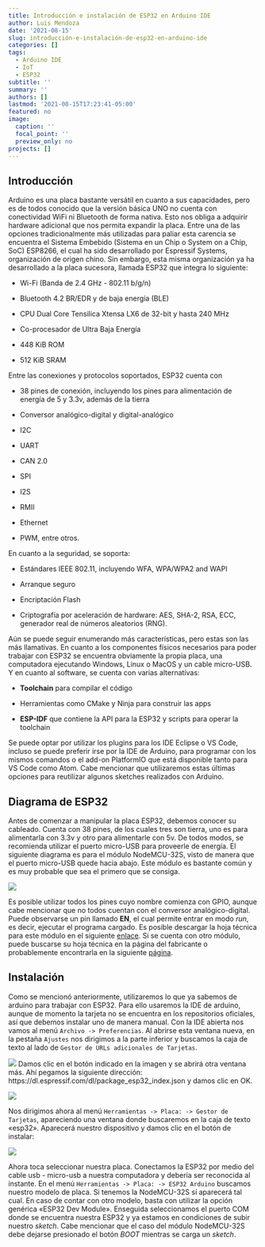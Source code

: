 ```yaml
---
title: Introducción e instalación de ESP32 en Arduino IDE
author: Luis Mendoza
date: '2021-08-15'
slug: introducción-e-instalación-de-esp32-en-arduino-ide
categories: []
tags:
  - Arduino IDE
  - IoT
  - ESP32
subtitle: ''
summary: ''
authors: []
lastmod: '2021-08-15T17:23:41-05:00'
featured: no
image:
  caption: ''
  focal_point: ''
  preview_only: no
projects: []
---
```


## Introducción

Arduino es una placa bastante versátil en cuanto a sus capacidades, pero es de todos conocido que la versión básica UNO no cuenta con conectividad WiFi ni Bluetooth de forma nativa. Esto nos obliga a adquirir hardware adicional que nos permita expandir la placa. Entre una de las opciones tradicionalmente más utilizadas para paliar esta carencia se encuentra el Sistema Embebido (Sistema en un Chip o System on a Chip, SoC) ESP8266, el cual ha sido desarrollado por Espressif Systems, organización de origen chino. Sin embargo, esta misma organización ya ha desarrollado a la placa sucesora, llamada ESP32 que integra lo siguiente: 

- Wi-Fi (Banda de 2.4 GHz - 802.11 b/g/n)

- Bluetooth 4.2 BR/EDR y de baja energía (BLE)

- CPU Dual Core Tensilica Xtensa LX6 de 32-bit y hasta 240 MHz

- Co-procesador de Ultra Baja Energía

- 448 KiB ROM

- 512 KiB SRAM

Entre las conexiones y protocolos soportados, ESP32 cuenta con

- 38 pines de conexión, incluyendo los pines para alimentación de energía de 5 y 3.3v, además de la tierra

- Conversor analógico-digital y digital-analógico

- I2C

- UART

- CAN 2.0

- SPI

- I2S

- RMII

- Ethernet

- PWM, entre otros.

En cuanto a la seguridad, se soporta:

- Estándares IEEE 802.11, incluyendo WFA, WPA/WPA2 and WAPI

- Arranque seguro

- Encriptación Flash

- Criptografía por aceleración de hardware: AES, SHA-2, RSA, ECC, generador real de números aleatorios (RNG).

Aún se puede seguir enumerando más características, pero estas son las más llamativas. En cuanto a los componentes físicos necesarios para poder trabajar con ESP32 se encuentra obviamente la propia placa, una computadora ejecutando Windows, Linux o MacOS y un cable micro-USB. Y en cuanto al software, se cuenta con varias alternativas: 

- __Toolchain__ para compilar el código

- Herramientas como CMake y Ninja para construir las apps

- __ESP-IDF__ que contiene la API para la ESP32 y scripts para operar la toolchain

Se puede optar por utilizar los plugins para los IDE Eclipse o VS Code, incluso se puede preferir irse por la IDE de Arduino, para programar con los mismos comandos o el add-on PlatformIO que está disponible tanto para VS Code como Atom. Cabe mencionar que utilizaremos estas últimas opciones para reutilizar algunos sketches realizados con Arduino.

## Diagrama de ESP32

Antes de comenzar a manipular la placa ESP32, debemos conocer su cableado. Cuenta con 38 pines, de los cuales tres son tierra, uno es para alimentarla con 3.3v y otro para alimentarle con 5v. De todos modos, se recomienda utilizar el puerto micro-USB para proveerle de energía. El siguiente diagrama es para el módulo NodeMCU-32S, visto de manera que el puerto micro-USB quede hacia abajo. Este módulo es bastante común y es muy probable que sea el primero que se consiga.

![](001-esp32-01.png)

Es posible utilizar todos los pines cuyo nombre comienza con GPIO, aunque cabe mencionar que no todos cuentan con el conversor analógico-digital. Puede observarse un pin llamado __EN__, el cual permite entrar en modo _run_, es decir, ejecutar el programa cargado. Es posible descargar la hoja técnica para este módulo en el siguiente  [enlace](https://www.electrosoftcloud.com/wp-content/uploads/2021/04/esp32-wroom-32_datasheet_en.pdf). Si se cuenta con otro módulo, puede buscarse su hoja técnica en la página del fabricante o probablemente encontrarla en la siguiente [página](https://www.espressif.com/en/support/documents/technical-documents).

## Instalación

Como se mencionó anteriormente, utilizaremos lo que ya sabemos de arduino para trabajar con ESP32. Para ello usaremos la IDE de arduino, aunque de momento la tarjeta no se encuentra en los repositorios oficiales, así que debemos instalar uno de manera manual. Con la IDE abierta nos vamos al menú `Archivo -> Preferencias`. Al abrirse esta ventana nueva, en la pestaña `Ajustes` nos dirigimos a la parte inferior y buscamos la caja de texto al lado de `Gestor de URLs adicionales de Tarjetas`. 

![](002-esp32-02.png)
Damos clic en el botón indicado en la imagen y se abrirá otra ventana más. Ahí pegamos la siguiente dirección: https://dl.espressif.com/dl/package_esp32_index.json y damos clic en OK.

![](003-esp32-03.png)

Nos dirigimos ahora al menú `Herramientas -> Placa: -> Gestor de Tarjetas`, apareciendo una ventana donde buscaremos en la caja de texto «esp32». Aparecerá nuestro dispositivo y damos clic en el botón de instalar:

![](004-esp32-05.png)

Ahora toca seleccionar nuestra placa. Conectamos la ESP32 por medio del cable usb - micro-usb a nuestra computadora y debería ser reconocida al instante. En el menú `Herramientas -> Placa: -> ESP32 Arduino` buscamos nuestro modelo de placa. Si tenemos la NodeMCU-32S sí aparecerá tal cual. En caso de contar con otro modelo, basta con utilizar la opción genérica «ESP32 Dev Module». Enseguida seleccionamos el puerto COM donde se encuentra nuestra ESP32 y ya estamos en condiciones de subir nuestro _sketch_. Cabe mencionar que el caso del módulo NodeMCU-32S debe dejarse presionado el botón _BOOT_ mientras se carga un _sketch_.




